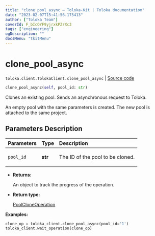 ```yaml
---
title: "clone_pool_async — Toloka-Kit | Toloka documentation"
date: "2023-02-07T15:41:56.175413"
author: ["Toloka Team"]
coverId: F_bIcOYF9yjrxkPZrXc3
tags: ["engineering"]
ogDescription: ""
docsMenu: "tkitMenu"
---
```


# clone_pool_async
`toloka.client.TolokaClient.clone_pool_async` | [Source code](https://github.com/Toloka/toloka-kit/blob/v1.1.3/src/client/__init__.py#L1452)

```python
clone_pool_async(self, pool_id: str)
```

Clones an existing pool. Sends an asynchronous request to Toloka.

An empty pool with the same parameters is created.
The new pool is attached to the same project.

## Parameters Description

| Parameters | Type | Description |
| :----------| :----| :-----------|
`pool_id`|**str**|<p>The ID of the pool to be cloned.</p>

* **Returns:**

  An object to track the progress of the operation.

* **Return type:**

  [PoolCloneOperation](/docs/toloka-kit/reference/toloka.client.operations.PoolCloneOperation)

**Examples:**

```python
clone_op = toloka_client.clone_pool_async(pool_id='1')
toloka_client.wait_operation(clone_op)
```
